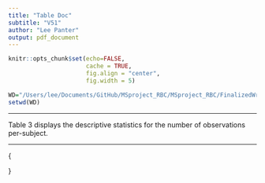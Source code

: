 ```yaml
---
title: "Table Doc"
subtitle: "V51"
author: "Lee Panter"
output: pdf_document
---
```


<!------------------------------------------------------------------------------>
<!--  ####  KNITR Setup & Script Information   #### -->
<!------------------------------------------------------------------------------>

<!--  ####  KNITR Specs   #### -->
```r
knitr::opts_chunk$set(echo=FALSE, 
                      cache = TRUE, 
                      fig.align = "center",
                      fig.width = 5)
```


<!-- ####	 Set Working Directory	 ####   -->
```r
WD="/Users/lee/Documents/GitHub/MSproject_RBC/MSproject_RBC/FinalizedWriteUps/v5/5.1"
setwd(WD)
```
<!------------------------------------------------------------------------------>


\begin{figure}[!h]
\centering
		\includegraphics[width=0.75\textwidth]{2020-01-05_21-32-42.jpeg}
  \caption{Pre-QC $PerctMT$ Distribution for each subject}
\end{figure}

--------------------------------------------------------------------------

\newpage

<!------------------------------------------------------------------------------>

\begin{figure}[!h]
\centering
		\includegraphics[width=0.75\textwidth]{2020-01-05_21-32-14.jpeg}
  \caption{Post QC distribution of $PerctMT$ with thresholds implemented by Arazi, Rao, Berthier, et al}
\end{figure}

<!------------------------------------------------------------------------------>

\newpage

<!------------------------------------------------------------------------------>

\begin{figure}[!h]
\centering
		\includegraphics[width=0.85\textwidth]{2020-01-05_21-42-05.jpeg}
		\caption{Post QC distribution of $PerctMT$ with thresholds implemented in this paper}
\end{figure}

<!------------------------------------------------------------------------------>

\newpage

<!------------------------------------------------------------------------------>

\begin{flushleft}
\begin{tabular}{|c||c|c|c|c|c|c|c|c|c|}
\hline
Subject Number & 1 & 2 & 3 & 4 & 5 & 6 & 7 & 8 & 9 \\
\hline
\hline
Number of Observations Before QC & 375 & 375 & 364 & 381 & 340 & 383 & 383 & 356 & 372 \\
\hline
Number of Observations After QC & 0 & 0 & 0 & 0 & 58 & 86 & 32 & 0 & 31 \\
\hline
\end{tabular}



\begin{tabular}{|c||c|c|c|c|c|c|c|c|c|c|}
\hline
Subject Number & 10 & 11 & 12 & 13 & 14 & 15 & 16 & 17 & 18 & 19 \\
\hline
\hline
Number of Observations Before QC & 327 & 311 & 379 & 375 & 345 & 371 & 381 & 381 & 377 & 380 \\
\hline
Number of Observations After QC & 21 & 107 & 0 & 107 & 100 & 25 & 0 & 122 & 0 & 127 \\
\hline
\end{tabular}



\begin{tabular}{|c||c|c|c|c|c|c|c|c|}
\hline
Subject Number & 20 & 21 & 22 & 23 & 24 & 25 & 26 & 27 \\
\hline
\hline
Number of Observations Before QC & 381 & 380 & 333 & 333 & 239 & 218 & 378 & 342 \\
\hline
Number of Observations After QC& 75 & 0 & 87 & 0 & 79 & 0 & 53 & 0 \\
\hline
\end{tabular}
\end{flushleft}
\begin{center}
Table 1: Observation counts per-subject before and after Quality Control threshold filter restrictions
\end{center}

<!------------------------------------------------------------------------------>

\newpage

<!------------------------------------------------------------------------------>

\begin{flushleft}
\begin{tabular}{|c||c|c|c|c|c|c|c|c|}
\hline
Subject Group Number & 5 & 6 & 7 & 9 & 10 & 11  & 13 & 14 \\
\hline
Number of Observations & 58 & 86 & 32 & 31 & 21 & 107  & 107 & 100\\
\hline
\end{tabular}

\vspace{5pt}


\begin{tabular}{|c||c|c|c|c|c|c|c|}
\hline
Subject Group Number & 15  & 17  & 19 & 20  & 22  & 24  & 26 \\
\hline
Number of Observations & 25  & 122  & 127 & 75 & 87  & 79  & 53  \\
\hline
\end{tabular}

\vspace{5pt}

\end{flushleft}

\begin{center}
Table 2: Observation count per-subject, subjects with positive counts
\end{center}

\vspace{5pt}

Table 3 displays the descriptive statistics for the number of observations per-subject.

\begin{center}
\begin{tabular}{|c|c|c|c|c|c|}
\hline
MIN & 1st Q & Median & Mean & 3rd Q & MAX \\
\hline
21 & 42.5 & 79 & 74.0 & 103.5 & 127 \\
\hline
\end{tabular}

\vspace{5pt}

Table 3: observation count per-subject descriptive statistics
\end{center}

<!------------------------------------------------------------------------------>


\newpage

<!------------------------------------------------------------------------------>

\begin{figure}[h!]
\centering
		\includegraphics[width=0.85\textwidth]{Untranslated.jpg}
		\caption{Predictor-Response pairing variable distributions}
\end{figure}

<!------------------------------------------------------------------------------>

\newpage

<!------------------------------------------------------------------------------>

\begin{figure}[h!]
\centering
		\includegraphics[width=0.85\textwidth]{Transformed.jpg}
		\caption{Predictor-Response variable pairings, post-transformation distributions}
\end{figure}

<!------------------------------------------------------------------------------>

\newpage

<!------------------------------------------------------------------------------>


\begin{center}
\centering
\begin{tabular}{|p{0.15\textwidth}|p{0.275\textwidth}|c|c|c|c|}
\hline \noalign{\smallskip}
\center{Model \newline Designation} & \center{Model Description} & Estimate & Std. Error & Test Statistic & p-value \\
\hline
\hline
\center{LM} & \center{Linear Model} &  4.918e-2 &  1.455e-2  & 3.381* &  7.47e-4\\
\hline \noalign{\smallskip}
\center{LM-FE} & \center{Linear Model with  \newline Fixed-Effect Intercept} &  4.833e-2 &  1.381e-2 & 3.500* &  4.84e-4\\
\hline \noalign{\smallskip}
\center{LMM-RI} & \center{Linear Mixed Model with \newline Random Intercept} &  4.920e-2 &  1.374e-2 & 3.579*  &  3.6e-4 \\
\hline \noalign{\smallskip}
\center{LMM-RS} & \center{Linear Mixed Model with \newline Random Slope }  & 5.938e-2 &  3.538e-2  & 1.678* &  1.19e-1 \\
\hline \noalign{\smallskip}
\center{GEE} & \center{Generalized Estimating Equations } & 4.918e-2 & 1.455e-2 & 3.381** & 7.47e-4 \\
\hline
\end{tabular}

\vspace{5pt}

Table 4: Summary Table for $CD19 \sim MALAT1$ variable parings.  * Approximate normal distribution.   ** Approximate Wald-Z distribution
\end{center}


--------------------------------------------------------------------------

\newpage

<!------------------------------------------------------------------------------>

\small{
\begin{center}
\centering
\begin{tabular}{|p{0.15\textwidth}|p{0.275\textwidth}|c|c|c|c|}
\hline \noalign{\smallskip}
\center{Model \newline Designation} & \center{Model Description} & Estimate & Std. Error & Test Statistic & p-value \\
\hline
\hline
\center{LM} & \center{Linear Model} &  7.884e-1 &  4.92e-2  & 4.002* & <2e-16\\
\hline \noalign{\smallskip}
\center{LM-FE} & \center{Linear Model with  \newline Fixed-Effect Intercept} &  1.31e-1 & 3.42e-2  & 3.818* & 1.42e-4 \\
\hline \noalign{\smallskip}
\center{LMM-RI} & \center{Linear Mixed Model with \newline Random Intercept} &  1.35e-1 & 3.42e-2  & 3.95* & 8.4e-5 \\
\hline \noalign{\smallskip}
\center{LMM-RS} & \center{Linear Mixed Model with \newline Random Slope }  & 1.705e-1  & 7.29e-2 & 2.34*  & 6.7e-2 \\
\hline \noalign{\smallskip}
\center{GEE} & \center{Generalized Estimating Equations } & 7.884e-1 & 4.92e-2 & 4.002** & < 2e-16 \\
\hline
\end{tabular}

\vspace{5pt}

Table 5: Summary Table for $CD34 \sim FBLN$ variable parings.  * Approximate normal distribution.   ** Approximate Wald-Z distribution
\end{center}

}

<!------------------------------------------------------------------------------>

\newpage

<!------------------------------------------------------------------------------>

\begin{center}
\begin{tabular}{|c||c|c|c|c|c|}
\hline
Model & LM & LM-FE & LMM-RI & LMM-RS & GEE \\
\hline
\hline
LM & 0 &  -1.7283 &  0.0407 & 20.7401 &  0.0000 \\
\hline
LM-FE & 1.7587 &  0 &  1.8001 & 22.8636  & 1.7587  \\
\hline
LMM-RI & -0.0407 & -1.7683 &  0 & 20.6911 & -0.0407  \\
\hline
LMM-RS & -17.1775 & -18.6090 & -17.1438 & 0 & -17.1775 \\
\hline
GEE & 0.0000 & -1.7283  & 0.0407 & 20.7401  & 0 \\
\hline
\end{tabular}

\vspace{5pt}

Table 6: Main effect slope Percent Change matrix, $CD19 \sim MALAT1$ variable pairing
\end{center}

<!------------------------------------------------------------------------------>

\newpage

<!------------------------------------------------------------------------------>

\begin{center}
\begin{tabular}{|c||c|c|c|c|c|c|}
\hline
Model & LM & LM-FE & LMM-RI & LMM-RS & GEE \\
\hline
\hline
LM & 0   & -83.3841 & -82.8767  & -78.3739 & 0.0000  \\
\hline
LM-FE & 501.8321 & 0   & 3.0534    & 30.1527  & 501.8321 \\
\hline
LM-RI & 484.0000 & -2.9630  & 0    & 26.2963  & 484.0000  \\
\hline
LM-RS & 362.4047 & -23.1672 & -20.8211  & 0   & 362.4047  \\
\hline
GEE & 0.0000   & -83.3841 & -82.8767  & -78.3739 & 0  \\
\hline
\end{tabular}

\vspace{5pt}

Table 7: Main effect slope Percent Change matrix, $CD34 \sim FBLN$ variable pairing
\end{center}

<!------------------------------------------------------------------------------>

\newpage

<!------------------------------------------------------------------------------>

\begin{center}
\begin{tabular}{|c||c|c|c|c|c|c|}
\hline
Model & LM & LM-FE & LMM-RI & LMM-RS & GEE \\
\hline
\hline
LM & 0   & -5.0859  & -5.5670   & 143.1615  & 0.0000  \\
\hline
LM-FE & 5.3584   & 0   & -0.5069   & 156.1912  & 5.3584  \\
\hline
LMM-RI & 5.8952   & 0.5095   & 0    & 157.4964  & 5.8952  \\
\hline
LMM-RS & -58.8751 & -60.9666 & -61.1645  & 0    & -58.8751  \\
\hline
GEE &  0.0000   & -5.0859  & -5.5670   & 143.1615  & 0        \\
\hline
\end{tabular}

\vspace{5pt}

Table 8: Main effect slope Standar Error Percent Change matrix, $CD19 \sim MALAT1$ variable pairing
\end{center}

<!------------------------------------------------------------------------------>

\newpage

<!------------------------------------------------------------------------------>

\begin{center}
\begin{tabular}{|c||c|c|c|c|c|c|}
\hline
Model & LM & LM-FE & LMM-RI & LMM-RS & GEE \\
\hline
\hline
LM & 0   & -30.4878 & -30.4878  & 48.1707   & 0.0000  \\
\hline
LM-FE & 43.8596  & 0   & 0.0000    & 113.1579  & 43.8596  \\
\hline
LM-RI & 43.8596  & 0.0000   & 0    & 113.1579  & 43.8596  \\
\hline
LM-RS & -32.5103 & -53.0864 & -53.0864  & 0    & -32.5103  \\
\hline
GEE &  0.0000   & -30.4878 & -30.4878  & 48.1707   & 0  \\
\hline
\end{tabular}

\vspace{5pt}

Table 9: Main effect slope Standar Error Percent Change matrix, $CD34 \sim FBLN$ variable pairing
\end{center}

<!------------------------------------------------------------------------------>

\newpage

<!------------------------------------------------------------------------------>

\begin{center}
\begin{tabular}{|c||c|c|c|c|c|c|}
\hline
Model & LM & LM-FE & LMM-RI & LMM-RS & GEE \\
\hline
\hline
LM & 0  & 3.5197   & 5.8563    & -50.3697  & 0.0000 \\
\hline
LM-FE & -3.4000  & 0   & 2.2571    & -52.0571  & -3.4000 \\
\hline
LMM-RI & -5.5323  & -2.2073  & 0    & -53.1154  & -5.5323  \\
\hline
LM-RS & 101.4899 & 108.5816 & 113.2896  & 0    & 101.4899 \\
\hline
GEE & 0.0000  & 3.5197   & 5.8563    & -50.3697  & 0 \\
\hline
\end{tabular}

\vspace{5pt}

Table 10: Main effect slope Test Statistic Percent Change matrix, $CD19 \sim MALAT1$ variable pairing
\end{center}

<!------------------------------------------------------------------------------>

\newpage

<!------------------------------------------------------------------------------>

\begin{center}
\begin{tabular}{|c||c|c|c|c|c|c|}
\hline
Model & LM & LM-FE & LMM-RI & LMM-RS & GEE \\
\hline
\hline
LM & 0  & -4.5977  & -1.2994   & -41.5292  & 0.0000  \\
\hline
LM-FE & 4.8193  & 0   & 3.4573    & -38.7114  & 4.8193  \\
\hline
LM-RI & 1.3165  & -3.3418  & 0    & -40.7595  & 1.3165  \\
\hline
LM-RS & 71.0256 & 63.1624  & 68.8034   & 0    & 71.0256  \\
\hline
GEE & 0.0000  & -4.5977  & -1.2994   & -41.5292  & 0  \\
\hline
\end{tabular}

\vspace{5pt}

Table 11: Main effect slope Test Statistic Percent Change matrix, $CD34 \sim FBLN$ variable pairing
\end{center}

<!------------------------------------------------------------------------------>

\newpage

<!------------------------------------------------------------------------------>

\begin{center}

\textbf{\large{CD19 Summaries}}

\begin{tabular}{|c|c|c|c|c|}
\hline
Subject Number & Minimum & Maximum & Average & Median \\
\hline
\hline
5 &  0 & 678 & 36.6724 & 0.0 \\
\hline
6 &  0 & 299 & 36.6860 & 7.5 \\
\hline
7 &  0 & 10 & 2.1250 & 1.0 \\
\hline
9 &  0 & 1052 & 89.4194 & 3.0 \\
\hline
10 & 0 & 158 & 37.5714 & 2.0 \\
\hline
11 & 0 & 339 & 28.3178 & 1.0 \\
\hline
13 & 0 & 629 & 56.0841 & 18.0 \\
\hline
14 & 0 & 251 & 42.2600 & 19.0 \\
\hline
15 & 0 & 148 & 26.6000 & 0.0 \\
\hline
17 & 0 & 982 & 112.3770 & 16.0 \\
\hline
19 & 0 & 665 & 59.3386 & 5.0 \\
\hline
20 & 0 & 287 & 40.1200 & 23.0 \\
\hline
22 & 0 & 380 & 43.4483 & 1.0 \\
\hline
24 & 0 & 282 & 55.0127 & 27.0 \\
\hline
26 & 0 & 1624 & 268.4151 & 110.0 \\
\hline
\end{tabular}

\vspace{5pt}

Table A1: Predictor $CD19$ variable summaries ($CD19 \sim MALAT1$)
\end{center}

<!------------------------------------------------------------------------------>

\newpage

<!------------------------------------------------------------------------------>

\begin{center}

\textbf{\large{MALAT1 Summaries}}

\begin{tabular}{|c|c|c|c|c|}
\hline
Subject Number & Minimum & Maximum & Average & Median \\
\hline
\hline
5  & 67 & 40812 & 10206.3621 & 9195.0 \\
\hline
6  & 757 & 30774 & 11568.2791 & 11689.0 \\
\hline
7  & 441 & 17916 & 6868 & 4039.5 \\
\hline
9  & 311 & 18239 & 5703.9355 & 5983.0 \\
\hline
10 & 1875 & 17160 & 6638.5714 & 6190.0 \\
\hline
11 & 349 & 34082 & 9716.0280 & 8826.0 \\
\hline
13 & 99 & 25572 & 5867.9439 & 4895.0 \\
\hline
14 & 355 & 15740 & 6154.1500 & 5720.5 \\
\hline
15 & 157 & 11923 & 3839.0800 & 3467.0 \\
\hline
17 & 337 & 8342 & 2960.2541 & 2692.0 \\
\hline
19 & 227 & 91961 & 13959.9843 & 10125.0 \\
\hline
20 & 379 & 21736 & 7301.4133 & 6417.0 \\
\hline
22 & 161 & 28429 & 6881.7471 & 5068.0 \\
\hline
24 & 240 & 42792 & 6248.8228 & 5955.0 \\
\hline
26 & 1114 & 32426 & 8463.1698 & 6426.0 \\
\hline
\end{tabular}

\vspace{5pt}

Table A2: Response $MALAT1$ variable summaries ($CD19 \sim MALAT1$)

\end{center}

<!------------------------------------------------------------------------------>

\newpage

<!------------------------------------------------------------------------------>

\begin{center}

\textbf{\large{CD34 Summaries}}


\begin{tabular}{|c|c|c|c|c|}
\hline
Subject Number & Minimum & Maximum & Average & Median \\
\hline
\hline
5  & 0 & 19 & 3.0517 & 1 \\
\hline
6  & 0 & 0 & 0 & 0 \\
\hline
7  & 0 & 0 & 2 & 1 \\
\hline
9  & 0 & 6 & 0.4516 & 0 \\
\hline
10 & 0 & 5 & 0.6667 & 0 \\
\hline
11 & 0 & 7 & 1.2056 & 1 \\
\hline
13 & 0 & 0 & 0 & 0 \\
\hline
14 & 0 & 1 & 0.4000 & 0 \\
\hline
15 & 0 & 0 & 0 & 0 \\
\hline
17 & 0 & 0 & 0 & 0 \\
\hline
19 & 0 & 0 & 0 & 0 \\
\hline
20 & 0 & 2 & 0.1867 & 0 \\
\hline
22 & 0 & 4 & 0.3563 & 0 \\
\hline
24 & 0 & 5 & 0.2911 & 0 \\
\hline
26 & 0 & 0 & 0 & 0 \\
\hline
\end{tabular}

\vspace{5pt}

Table A3: Predictor $CD34$ variable summaries ($CD34 \sim FBLN1$)

\end{center}
<!------------------------------------------------------------------------------>


\newpage

<!------------------------------------------------------------------------------>

\begin{center}

\textbf{\large{FBLN1 Summaries}}


\begin{tabular}{|c|c|c|c|c|}
\hline
Subject Number & Minimum & Maximum & Average & Median \\
\hline
\hline
5  & 3 & 41 & 19.3448 & 18 \\
\hline
6  & 0 & 0 & 0 & 0 \\
\hline
7  & 0 & 16 & 4.2500 & 3 \\
\hline
9  & 0 & 8 & 1.8710 & 1 \\
\hline
10 & 0 & 30 & 11.9524 & 10 \\
\hline
11 & 0 & 8 & 1.5140 & 1 \\
\hline
13 & 0 & 1 & 0.0093 & 0 \\
\hline
14 & 0 & 5 & 0.5700 & 0 \\
\hline
15 & 0 & 1 & 0.0400 & 0 \\
\hline
17 & 0 & 3 & 0.0246 & 0 \\
\hline
19 & 0 & 2 & 0.0157 & 0 \\
\hline
20 & 0 & 9 & 2.5867 & 2 \\
\hline
22 & 0 & 11 & 0.9885 & 0 \\
\hline
24 & 0 & 4 & 0.4557 & 0 \\
\hline
26 & 0 & 0 & 0 & 0 \\
\hline
\end{tabular}

\vspace{5pt}

Table A4: Response $FBLN1$ variable summaries ($CD34 \sim FBLN1$)
\end{center}


<!------------------------------------------------------------------------------>

\newpage
